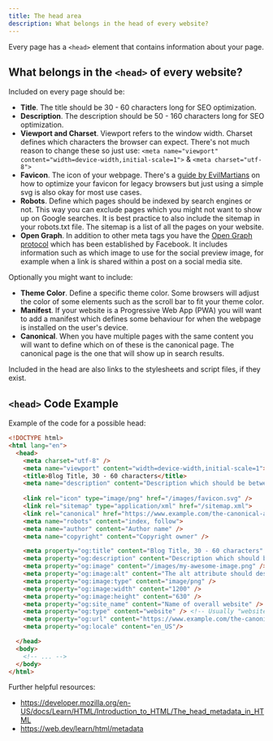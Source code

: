 ```yaml
---
title: The head area
description: What belongs in the head of every website?
---
```


Every page has a `<head>` element that contains information about your page.

## What belongs in the `<head>` of every website?

Included on every page should be:
- **Title**. The title should be 30 - 60 characters long for SEO optimization.
- **Description**. The description should be 50 - 160 characters long for SEO optimization.
- **Viewport and Charset**. Viewport refers to the window width. Charset defines which characters the browser can expect. There's not much reason to change these so just use: `<meta name="viewport" content="width=device-width,initial-scale=1">` & `<meta charset="utf-8">`
- **Favicon**. The icon of your webpage. There's a [guide by EvilMartians](https://evilmartians.com/chronicles/how-to-favicon-in-2021-six-files-that-fit-most-needs) on how to optimize your favicon for legacy browsers but just using a simple svg is also okay for most use cases.
- **Robots**. Define which pages should be indexed by search engines or not. This way you can exclude pages which you might not want to show up on Google searches. It is best practice to also include the sitemap in your robots.txt file. The sitemap is a list of all the pages on your website.
- **Open Graph**. In addition to other meta tags you have the [Open Graph protocol](https://ogp.me/) which has been established by Facebook. It includes information such as which image to use for the social preview image, for example when a link is shared within a post on a social media site.

Optionally you might want to include:
- **Theme Color**. Define a specific theme color. Some browsers will adjust the color of some elements such as the scroll bar to fit your theme color.
- **Manifest**. If your website is a Progressive Web App (PWA) you will want to add a manifest which defines some behaviour for when the webpage is installed on the user's device.
- **Canonical**. When you have multiple pages with the same content you will want to define which on of these is the canonical page. The canonical page is the one that will show up in search results.

Included in the head are also links to the stylesheets and script files, if they exist.

## `<head>` Code Example

Example of the code for a possible head:

```html
<!DOCTYPE html>
<html lang="en">
  <head>
    <meta charset="utf-8" />
    <meta name="viewport" content="width=device-width,initial-scale=1">
    <title>Blog Title, 30 - 60 characters</title>
    <meta name="description" content="Description which should be between 50 - 160 characters." />
    
    <link rel="icon" type="image/png" href="/images/favicon.svg" />
    <link rel="sitemap" type="application/xml" href="/sitemap.xml">
    <link rel="canonical" href="https://www.example.com/the-canonical-adress">
    <meta name="robots" content="index, follow">
    <meta name="author" content="Author name" />
    <meta name="copyright" content="Copyright owner" />

    <meta property="og:title" content="Blog Title, 30 - 60 characters" />
    <meta property="og:description" content="Description which should be between 50 - 160 characters." />
    <meta property="og:image" content="/images/my-awesome-image.png" />
    <meta property="og:image:alt" content="The alt attribute should describe the image in situations where the image can't be seen" />
    <meta property="og:image:type" content="image/png" />
    <meta property="og:image:width" content="1200" />
    <meta property="og:image:height" content="630" />
    <meta property="og:site_name" content="Name of overall website" />
    <meta property="og:type" content="website" /> <!-- Usually "website" or "article" -->
    <meta property="og:url" content="https://www.example.com/the-canonical-adress" />
    <meta property="og:locale" content="en_US"/>

  </head>
  <body>
    <!-- ... -->
  </body>
</html>
```

Further helpful resources:
- https://developer.mozilla.org/en-US/docs/Learn/HTML/Introduction_to_HTML/The_head_metadata_in_HTML
- https://web.dev/learn/html/metadata